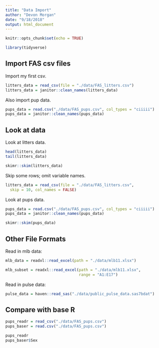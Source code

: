 ```yaml
---
title: "Data Import"
author: "Devon Morgan"
date: "9/18/2018"
output: html_document
---
```


```r
knitr::opts_chunk$set(echo = TRUE)

library(tidyverse)
```

## Import FAS csv files

Import my first csv. 

```r
litters_data = read_csv(file = "./data/FAS_litters.csv")
litters_data = janitor::clean_names(litters_data)

```

Also import pup data. 

```r
pups_data = read.csv("./data/FAS_pups.csv", col_types = "ciiiii")
pups_data = janitor::clean_names(pups_data)
```

## Look at data

Look at litters data. 

```r
head(litters_data)
tail(litters_data)

skimr::skim(litters_data)

```

Skip some rows; omit variable names. 

```r
litters_data = read_csv(file = "./data/FAS_litters.csv",
  skip = 10, col_names = FALSE)
```

Look at pups data.

```r
pups_data = read.csv("./data/FAS_pups.csv", col_types = "ciiiii")
pups_data = janitor::clean_names(pups_data)

skimr::skim(pups_data)
```

## Other File Formats

Read in mlb data:

```r
mlb_data = readxl::read_excel(path = "./data/mlb11.xlsx")

mlb_subset = readxl::read_excel(path = "./data/mlb11.xlsx", 
                                range = "A1:E17")
```

Read in pulse data:

```r
pulse_data = haven::read_sas("./data/public_pulse_data.sas7bdat")
```


## Compare with base R

```r
pups_readr = read_csv("./data/FAS_pups.csv")
pups_baser = read.csv("./data/FAS_pups.csv")

pups_readr
pups_baser$Sex
```

